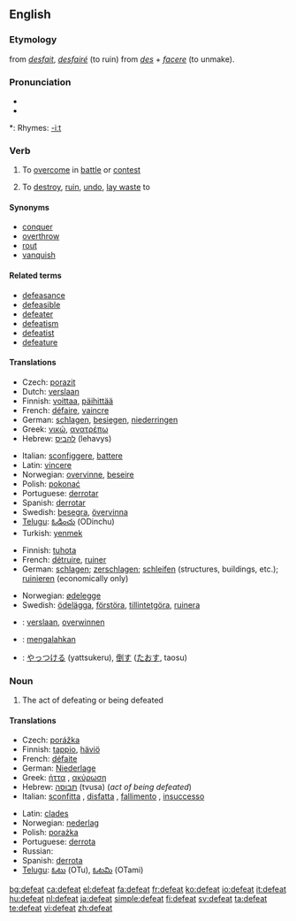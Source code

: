 ==English==

===Etymology===
from {{OF.}} ''[[desfait]]'', ''[[desfairé]]'' (to ruin) from {{L.}} ''[[des]]'' + ''[[facere]]'' (to unmake).

===Pronunciation===
* {{IPA|/dɪ'fiːt/}}
* {{audio|en-us-defeat.ogg|Audio (US)}}

*: Rhymes: [[Rhymes:English:-iːt|-iːt]]

===Verb===
{{en-verb}}

# {{transitive}} To [[overcome]] in [[battle]] or [[contest]]
# {{transitive}} To [[destroy]], [[ruin]], [[undo]], [[lay waste]] to

====Synonyms====
* [[conquer]]
* [[overthrow]]
* [[rout]]
* [[vanquish]]

====Related terms====
* [[defeasance]]
* [[defeasible]]
* [[defeater]]
* [[defeatism]]
* [[defeatist]]
* [[defeature]]

====Translations====
{{trans-top|to overcome in battle or contest}}
* Czech: [[porazit]]
* Dutch: [[verslaan]]
* Finnish: [[voittaa]], [[päihittää]]
* French: [[défaire]], [[vaincre]]
* German: [[schlagen]], [[besiegen]], [[niederringen]]
* Greek: [[νικώ]], [[ανατρέπω]]
* Hebrew: [[להביס]] (lehavys)
{{trans-mid}}
* Italian: [[sconfiggere]], [[battere]]
* Latin: [[vincere]]
* Norwegian: [[overvinne]], [[beseire]]
* Polish: [[pokonać]]
* Portuguese: [[derrotar]]
* Spanish: [[derrotar]]
* Swedish: [[besegra]], [[övervinna]]
* [[Telugu]]:  [[ఓడించు]] (ODinchu)
* Turkish: [[yenmek]]
{{trans-bottom}}

{{trans-top|to destroy}}
* Finnish: [[tuhota]]
* French: [[détruire]], [[ruiner]]
* German: [[schlagen]]; [[zerschlagen]]; [[schleifen]] (structures, buildings, etc.); [[ruinieren]] (economically only)
{{trans-mid}}
* Norwegian: [[ødelegge]]
* Swedish: [[ödelägga]], [[förstöra]], [[tillintetgöra]], [[ruinera]]
{{trans-bottom}}

{{checktrans-top}}
* {{ttbc|Dutch}}: [[verslaan]], [[overwinnen]]
* {{ttbc|Indonesian}}: [[mengalahkan]]
* {{ttbc|Japanese}}: [[やっつける]] (yattsukeru), [[倒す]] ([[たおす]], taosu)
{{trans-bottom}}

===Noun===
{{en-noun}}

# The act of defeating or being defeated

====Translations====
{{trans-top|the act of defeating or being defeated}}
* Czech: [[porážka]] {{f}}
* Finnish: [[tappio]], [[häviö]]
* French: [[défaite]] {{f}}
* German: [[Niederlage]] {{f}}
* Greek: [[ήττα]] {{f}}, [[ακύρωση]] {{f}}
* Hebrew: [[תבוסה]] (tvusa) {{f}} (''act of being defeated'')
* Italian: [[sconfitta]] {{f}}, [[disfatta]] {{f}}, [[fallimento]] {{m}}, [[insuccesso]] {{m}}
{{trans-mid}}
* Latin: [[clades]] {{f}}
* Norwegian: [[nederlag]]
* Polish: [[porażka]] {{f}}
* Portuguese: [[derrota]] {{f}}
* Russian: {{t|ru|поражение|n|tr=poražénije}}
* Spanish: [[derrota]] {{f}}
* [[Telugu]]:  [[ఓటు]] (OTu), [[ఓటమి]] (OTami)
{{trans-bottom}}

[[bg:defeat]]
[[ca:defeat]]
[[el:defeat]]
[[fa:defeat]]
[[fr:defeat]]
[[ko:defeat]]
[[io:defeat]]
[[it:defeat]]
[[hu:defeat]]
[[nl:defeat]]
[[ja:defeat]]
[[simple:defeat]]
[[fi:defeat]]
[[sv:defeat]]
[[ta:defeat]]
[[te:defeat]]
[[vi:defeat]]
[[zh:defeat]]